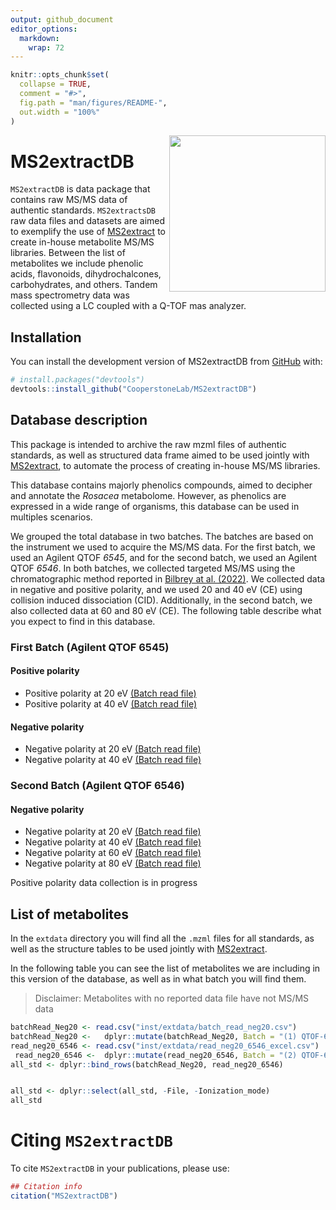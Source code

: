 ```yaml
---
output: github_document
editor_options: 
  markdown: 
    wrap: 72
---
```


<!-- README.md is generated from README.Rmd. Please edit that file -->

```r
knitr::opts_chunk$set(
  collapse = TRUE,
  comment = "#>",
  fig.path = "man/figures/README-",
  out.width = "100%"
)
```

<img src="man/figures/MS2extractDB.png" align="right" height="250" style="float:right; height:250px;"/>

# MS2extractDB

<!-- badges: start -->

<!-- badges: end -->

`MS2extractDB` is data package that contains raw MS/MS data of authentic
standards. `MS2extractsDB` raw data files and datasets are aimed to 
exemplify the use of 
[MS2extract](https://cooperstonelab.github.io/MS2extract/) to create
in-house metabolite MS/MS libraries. Between
the list of metabolites we include  phenolic acids,
flavonoids, dihydrochalcones, carbohydrates, and others.
Tandem mass spectrometry data was collected using a LC coupled
with a Q-TOF mas analyzer.  

## Installation

You can install the development version of MS2extractDB from
[GitHub](https://github.com/CooperstoneLab/MS2extractDB) with:

``` r
# install.packages("devtools")
devtools::install_github("CooperstoneLab/MS2extractDB")
```

## Database description

This package is intended to archive the raw mzml files of authentic
standards, as well as structured data frame aimed to be used jointly with
[MS2extract](https://cooperstonelab.github.io/MS2extract/), to automate
the process of creating in-house MS/MS libraries.

This database contains majorly phenolics compounds, aimed to decipher
and annotate the *Rosacea* metabolome. However, as phenolics are
expressed in a wide range of organisms, this database can be used in
multiples scenarios.

We grouped the total database in two batches. The batches are based
on the instrument we used to acquire the MS/MS data. For the first
batch, we used an Agilent QTOF *6545*, and for the second batch, we used
an Agilent QTOF *6546*. In both batches, we collected targeted MS/MS
using the chromatographic method reported in [Bilbrey at al.
(2022)](https://nph.onlinelibrary.wiley.com/doi/full/10.1111/nph.17693).
We collected data in negative and positive polarity,
and we used 20 and 40 eV (CE) using collision induced dissociation (CID).
Additionally, in the second batch, we also collected data at 60 and 80 eV (CE). The following table
describe what you expect to find in this database.

###  First Batch (Agilent QTOF 6545)

#### Positive polarity

* Positive polarity at 20 eV [(Batch read file)](https://github.com/CooperstoneLab/MS2extractDB/blob/main/inst/extdata/batch_read_pos20_6545.csv) 
* Positive polarity at 40 eV [(Batch read file)](https://github.com/CooperstoneLab/MS2extractDB/blob/main/inst/extdata/batch_read_neg40_6545.csv) 

#### Negative polarity

* Negative polarity at 20 eV [(Batch read file)](https://github.com/CooperstoneLab/MS2extractDB/blob/main/inst/extdata/batch_read_neg20.csv) 
* Negative polarity at 40 eV [(Batch read file)](https://github.com/CooperstoneLab/MS2extractDB/blob/main/inst/extdata/batch_read_neg40.csv) 

###  Second Batch (Agilent QTOF 6546)

#### Negative polarity

* Negative polarity at 20 eV [(Batch read file)](https://github.com/CooperstoneLab/MS2extractDB/blob/main/inst/extdata/read_neg20_6546_excel.csv)
* Negative polarity at 40 eV [(Batch read file)](https://github.com/CooperstoneLab/MS2extractDB/blob/main/inst/extdata/read_neg40_6546_excel.csv)
* Negative polarity at 60 eV [(Batch read file)](https://github.com/CooperstoneLab/MS2extractDB/blob/main/inst/extdata/read_neg60_6546_excel.csv)
* Negative polarity at 80 eV [(Batch read file)](https://github.com/CooperstoneLab/MS2extractDB/blob/main/inst/extdata/read_neg80_6546_excel.csv)

Positive polarity data collection is in progress


## List of metabolites

In the `extdata` directory you will find all the `.mzml`
files for all standards, as well as the structure tables to be used
jointly with 
[MS2extract](https://cooperstonelab.github.io/MS2extract/).

In the following table you can see the list of metabolites we are including
in this version of the database, as well as in what batch you will find 
them.

> Disclaimer: Metabolites with no reported data file have not MS/MS data

```r

batchRead_Neg20 <- read.csv("inst/extdata/batch_read_neg20.csv") 
batchRead_Neg20 <-   dplyr::mutate(batchRead_Neg20, Batch = "(1) QTOF-6545")
read_neg20_6546 <- read.csv("inst/extdata/read_neg20_6546_excel.csv")
 read_neg20_6546 <-  dplyr::mutate(read_neg20_6546, Batch = "(2) QTOF-6546")
all_std <- dplyr::bind_rows(batchRead_Neg20, read_neg20_6546)  


all_std <- dplyr::select(all_std, -File, -Ionization_mode)
all_std
```

# Citing `MS2extractDB`


To cite `MS2extractDB` in your publications, please use:


```r
## Citation info
citation("MS2extractDB")
```
